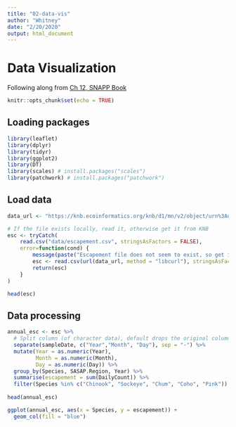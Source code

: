 ```yaml
---
title: "02-data-vis"
author: "Whitney"
date: "2/20/2020"
output: html_document
---
```


# Data Visualization 
Following along from 
[Ch 12, SNAPP Book](https://science-for-nature-and-people.github.io/2020-data-collab-workshop/2020-02-snapp/publication-graphics.html)

```r
knitr::opts_chunk$set(echo = TRUE)
```

## Loading packages
```r

library(leaflet)
library(dplyr)
library(tidyr)
library(ggplot2)
library(DT)
library(scales) # install.packages("scales")
library(patchwork) # install.packages("patchwork")

```

## Load data
```r
data_url <- "https://knb.ecoinformatics.org/knb/d1/mn/v2/object/urn%3Auuid%3Af119a05b-bbe7-4aea-93c6-85434dcb1c5e"

# If the file exists locally, read it, otherwise get it from KNB
esc <- tryCatch(
    read.csv("data/escapement.csv", stringsAsFactors = FALSE),
    error=function(cond) {
        message(paste("Escapement file does not seem to exist, so get it from the KNB."))
        esc <- read.csv(url(data_url, method = "libcurl"), stringsAsFactors = FALSE)
        return(esc)
    }
)

head(esc)

```

## Data processing

```r
annual_esc <- esc %>% 
  # Split column (of character data), default drops the original column.
  separate(sampleDate, c("Year","Month", "Day"), sep = "-") %>% 
  mutate(Year = as.numeric(Year),
         Month = as.numeric(Month),
         Day = as.numeric(Day)) %>% 
  group_by(Species, SASAP.Region, Year) %>% 
  summarise(escapement = sum(DailyCount)) %>% 
  filter(Species %in% c("Chinook", "Sockeye", "Chum", "Coho", "Pink"))
  
head(annual_esc)
```
```r

ggplot(annual_esc, aes(x = Species, y = escapement)) +
  geom_col(fill = "blue")

```







